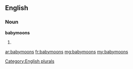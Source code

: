 ==English==

===Noun===
'''babymoons'''

# {{plural of|[[babymoon]]}}

[[Category:English plurals]]

[[ar:babymoons]]
[[fr:babymoons]]
[[mg:babymoons]]
[[my:babymoons]]